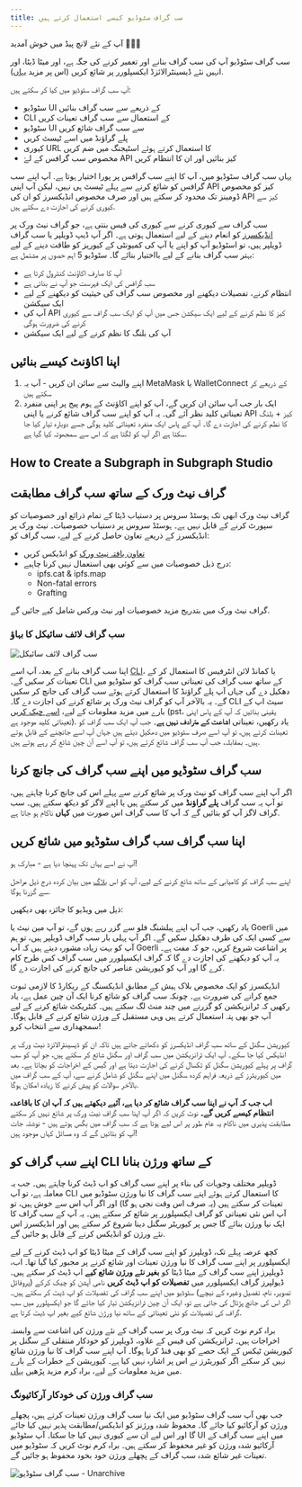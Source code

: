 ```yaml
---
title: سب گراف سٹوڈیو کیسے استعمال کرتے ہیں
---
```


آپ کے نئے لانچ پیڈ میں خوش آمدید 👩🏽‍🚀

سب گراف سٹوڈیو آپ کی سب گراف بنانے اور تعمیر کرنے کی جگہ ہے، اور میٹا ڈیٹا، اور انہیں نئے ڈیسینٹرالائزڈ ایکسپلورر پر شائع کریں (اس پر مزید [یہاں](/network/explorer)).

آپ سب گراف سٹوڈیو میں کیا کر سکتے ہیں:

- سٹوڈیو UI کے ذریعے سے سب گراف بنائیں
- CLI کے استعمال سے سب گراف تعینات کریں
- سٹوڈیو UI سے سب گراف شائع کریں
- پلے گراؤنڈ میں اسے ٹیسٹ کریں
- کیوری URL کا استعمال کرتے ہوئے اسٹیجنگ میں ضم کریں
- مخصوص سب گرافس کے لۓ API کیز بنائیں اور ان کا انتظام کریں

یہاں سب گراف سٹوڈیو میں، آپ کا اپنے سب گرافس پر پورا اختیار ہوتا ہے. آپ اپنے سب گرافس کو شائع کرنے سے پہلے ٹیسٹ ہی نہیں، لیکن آپ اپنی API کیز کو مخصوص ڈومینز تک محدود کر سکتے ہیں اور صرف مخصوص انڈیکسرز کو ان کی API کیز سے کیوری کرنے کی اجازت دے سکتے ہیں.

سب گراف سے کیوری کرنے سے کیوری کی فیس بنتی ہے، جو گراف نیٹ ورک پر [انڈیکسرز](/network/indexing) کو انعام دینے کے لیے استعمال ہوتی ہے۔ اگر آپ ڈیپ ڈویلپر یا سب گراف ڈویلپر ہیں، تو اسٹوڈیو آپ کو اپنے یا آپ کی کمیونٹی کے کیوریز کو طاقت دینے کے لیے بہتر سب گراف بنانے کے لیے بااختیار بنائے گا۔ سٹوڈیو 5 اہم حصوں پر مشتمل ہے:

- آپ کا صارف اکاؤنٹ کنٹرول کرتا ہے
- سب گرافس کی ایک فہرست جو آپ نے بنائی ہے
- انتظام کرنے، تفصیلات دیکھنے اور مخصوص سب گراف کی حیثیت کو دیکھنے کے لیے ایک سیکشن
- آپ کی API کیز کا نظم کرنے کے لیے ایک سیکشن جس میں آپ کو ایک سب گراف سے کیوری کرنے کی ضرورت ہوگی
- آپ کی بلنگ کا نظم کرنے کے لیے ایک سیکشن

## اپنا اکاؤنٹ کیسے بنائیں

1. اپنے والیٹ سے سائن ان کریں - آپ یہ MetaMask یا WalletConnect کے ذریعے کر سکتے ہیں
1. ایک بار جب آپ سائن ان کریں گے، آپ کو اپنے اکاؤنٹ کے ہوم پیج پر اپنی منفرد تعیناتی کلید نظر آئے گی۔ یہ آپ کو اپنے سب گراف شائع کرنے یا اپنی API کیز + بلنگ کا نظم کرنے کی اجازت دے گا۔ آپ کے پاس ایک منفرد تعیناتی کلید ہوگی جسے دوبارہ تیار کیا جا سکتا ہے اگر آپ کو لگتا ہے کہ اس سے سمجھوتہ کیا گیا ہے.

## How to Create a Subgraph in Subgraph Studio

<VideoEmbed youtube="nGIFuC69bSA" />

## گراف نیٹ ورک کے ساتھ سب گراف مطابقت

گراف نیٹ ورک ابھی تک ہوسٹڈ سروس پر دستیاب ڈیٹا کے تمام ذرائع اور خصوصیات کو سپورٹ کرنے کے قابل نہیں ہے۔ ہوسٹڈ سروس پر دستیاب خصوصیات۔ نیٹ ورک پر انڈیکسرز کے ذریعے تعاون حاصل کرنے کے لیے، سب گراف کو:

- [تعاون یافتہ نیٹ ورک](/developing/supported-networks) کو انڈیکس کریں
- درج ذیل خصوصیات میں سے کوئی بھی استعمال نہیں کرنا چاہیے:
  - ipfs.cat & ipfs.map
  - Non-fatal errors
  - Grafting

گراف نیٹ ورک میں بتدریج مزید خصوصیات اور نیٹ ورکس شامل کیے جائیں گے.

### سب گراف لائف سائیکل کا بہاؤ

![سب گراف لائف سائیکل](/img/subgraph-lifecycle.png)

اپنا سب گراف بنانے کے بعد، آپ اسے [CLI](https://github.com/graphprotocol/graph-cli)، یا کمانڈ لائن انٹرفیس کا استعمال کر کے تعینات کر سکیں گے۔ CLI کے ساتھ سب گراف کی تعیناتی سب گراف کو سٹوڈیو میں دھکیل دے گی جہاں آپ پلے گراؤنڈ کا استعمال کرتے ہوئے سب گراف کی جانچ کر سکیں گے۔ یہ بالآخر آپ کو گراف نیٹ ورک پر شائع کرنے کی اجازت دے گا۔ CLI سیٹ اپ کے بارے میں مزید معلومات کے لیے، [اسے چیک کریں](/developing/defining-a-subgraph#install-the-graph-cli) (pst، یقینی بنائیں کہ آپ کے پاس اپنی تعیناتی کلید موجود ہے). یاد رکھیں، تعیناتی **اشاعت کے مترادف نہیں ہے**۔ جب آپ ایک سب گراف کو تعینات کرتے ہیں، تو آپ اسے صرف سٹوڈیو میں دھکیل دیتے ہیں جہاں آپ اسے جانچنے کے قابل ہوتے ہیں۔ بمقابلہ، جب آپ سب گراف شائع کرتے ہیں، تو آپ اسے آن چین شائع کر رہے ہوتے ہیں.

## سب گراف سٹوڈیو میں اپنے سب گراف کی جانچ کرنا

اگر آپ اپنے سب گراف کو نیٹ ورک پر شائع کرنے سے پہلے اس کی جانچ کرنا چاہتے ہیں، تو آپ یہ سب گراف **پلے گراؤنڈ** میں کر سکتے ہیں یا اپنے لاگز کو دیکھ سکتے ہیں۔ سب گراف لاگز آپ کو بتائیں گے کہ آپ کا سب گراف اس صورت میں **کہاں** ناکام ہو جاتا ہے.

## اپنا سب گراف سب گراف سٹوڈیو میں شائع کریں

آپ نے اسے یہاں تک پہنچا دیا ہے - مبارک ہو!

اپنے سب گراف کو کامیابی کے ساتھ شائع کرنے کے لیے، آپ کو اس [بلاگ](https://thegraph.com/blog/building-with-subgraph-studio) میں بیان کردہ درج ذیل مراحل سے گزرنا ہوگا.

ذیل میں ویڈیو کا جائزہ بھی دیکھیں:

<VideoEmbed youtube="satdwdbvzAQ" />

یاد رکھیں، جب آپ اپنے پبلشنگ فلو سے گزر رہے ہوں گے، تو آپ مین نیٹ یا Goerli میں سے کسی ایک کی طرف دھکیل سکیں گے۔ اگر آپ پہلی بار سب گراف ڈویلپر ہیں، تو ہم آپ کو بہت زیادہ مشورہ دیتے ہیں کہ آپ Goerli پر اشاعت شروع کریں، جو کہ مفت ہے۔ یہ آپ کو دیکھنے کی اجازت دے گا کہ گراف ایکسپلورر میں سب گراف کس طرح کام کرے گا اور آپ کو کیوریشن عناصر کی جانچ کرنے کی اجازت دے گا.

انڈیکسرز کو ایک مخصوص بلاک ہیش کے مطابق انڈیکسنگ کے ریکارڈ کا لازمی ثبوت جمع کرانے کی ضرورت ہے۔ چونکہ سب گراف کو شائع کرنا ایک آن چین عمل ہے، یاد رکھیں کہ ٹرانزیکشن کو گزرنے میں چند منٹ لگ سکتے ہیں۔ کنٹریکٹ شائع کرنے کے لیے آپ جو بھی پتہ استعمال کرتے ہیں وہی مستقبل کے ورژن شائع کرنے کے قابل ہوگا۔ سمجھداری سے انتخاب کرو!

کیوریشن سگنل کے ساتھ سب گراف انڈیکسرز کو دکھائے جاتے ہیں تاکہ ان کو ڈیسینٹرالائزڈ نیٹ ورک پر انڈیکس کیا جا سکے۔ آپ ایک ٹرانزیکشن میں سب گراف اور سگنل شائع کر سکتے ہیں، جو آپ کو سب گراف پر پہلے کیوریشن سگنل کو ٹکسال کرنے کی اجازت دیتا ہے اور گیس کے اخراجات کو بچاتا ہے۔ بعد میں کیوریٹرز کے ذریعہ فراہم کردہ سگنل میں اپنے سگنل کو شامل کرنے سے، آپ کے سب گراف میں بالآخر سوالات کو پیش کرنے کا زیادہ امکان ہوگا.

**اب جب کہ آپ نے اپنا سب گراف شائع کر دیا ہے، آئیے دیکھتے ہیں کہ آپ ان کا باقاعدہ انتظام کیسے کریں گے۔** نوٹ کریں کہ اگر آپ اپنا سب گراف نیٹ ورک پر شائع نہیں کر سکتے مطابقت پذیری میں ناکام یہ عام طور پر اس لیے ہوتا ہے کہ سب گراف میں بگس ہوتے ہیں - نوشتہ جات آپ کو بتائیں گے کہ وہ مسائل کہاں موجود ہیں!

## اپنے سب گراف کو CLI کے ساتھ ورژن بنانا

ڈویلپر مختلف وجوہات کی بناء پر اپنے سب گراف کو اپ ڈیٹ کرنا چاہتے ہیں۔ جب یہ معاملہ ہے، تو آپ CLI کا استعمال کرتے ہوئے اپنے سب گراف کا نیا ورژن سٹوڈیو میں تعینات کر سکتے ہیں (یہ صرف اس وقت نجی ہو گا) اور اگر آپ اس سے خوش ہیں، تو آپ اس نئی تعیناتی کو گراف ایکسپلورر پر شائع کر سکتے ہیں۔ یہ آپ کے سب گراف کا ایک نیا ورژن بنائے گا جس پر کیوریٹر سگنل دینا شروع کر سکتے ہیں اور انڈیکسرز اس نئے ورژن کو انڈیکس کرنے کے قابل ہو جائیں گے.

کچھ عرصہ پہلے تک، ڈویلپرز کو اپنے سب گراف کے میٹا ڈیٹا کو اپ ڈیٹ کرنے کے لیے ایکسپلورر پر اپنے سب گراف کا نیا ورژن تعینات اور شائع کرنے پر مجبور کیا گیا تھا۔ اب، ڈویلپرز اپنے سب گراف کے میٹا ڈیٹا کو **بغیر نئے ورژن شائع کیے** اپ ڈیٹ کر سکتے ہیں۔ ڈیولپرز گراف ایکسپلورر میں **تفصیلات کو اپ ڈیٹ کریں** نامی آپشن کو چیک کرکے (پروفائل تصویر، نام، تفصیل وغیرہ کے نیچے) سٹوڈیو میں اپنے سب گراف کی تفصیلات کو اپ ڈیٹ کر سکتے ہیں۔ اگر اس کی جانچ پڑتال کی جاتی ہے تو، ایک آن چین ٹرانزیکشن تیار کیا جائے گا جو ایکسپلورر میں سب گراف کی تفصیلات کو نئی تعیناتی کے ساتھ نیا ورژن شائع کیے بغیر اپ ڈیٹ کرتا ہے.

براہ کرم نوٹ کریں کہ نیٹ ورک پر سب گراف کے نئے ورژن کی اشاعت سے وابستہ اخراجات ہیں۔ ٹرانزیکشن کی فیس کے علاوہ، ڈویلپرز کو خودکار منتقلی کے سگنل پر کیوریشن ٹیکس کے ایک حصے کو بھی فنڈ کرنا ہوگا۔ آپ اپنے سب گراف کا نیا ورژن شائع نہیں کر سکتے اگر کیوریٹرز نے اس پر اشارہ نہیں کیا ہے۔ کیوریشن کے خطرات کے بارے میں مزید معلومات کے لیے، براہ کرم مزید پڑھیں [یہاں](/network/curating).

### سب گراف ورژن کی خودکار آرکائیونگ

جب بھی آپ سب گراف سٹوڈیو میں ایک نیا سب گراف ورژن تعینات کرتے ہیں، پچھلے ورژن کو آرکائیو کیا جائے گا۔ محفوظ شدہ ورژنز کو انڈیکس/مطابقت پذیر نہیں کیا جائے گا اور اس لیے ان سے کیوری نہیں کیا جا سکتا۔ آپ سٹوڈیو UI میں اپنے سب گراف کے آرکائیو شدہ ورژن کو غیر محفوظ کر سکتے ہیں۔ براہ کرم نوٹ کریں کہ سٹوڈیو میں تعینات غیر شائع شدہ سب گراف کے پچھلے ورژن خود بخود محفوظ ہو جائیں گے.

![سب گراف سٹوڈیو - Unarchive](/img/Unarchive.png)
